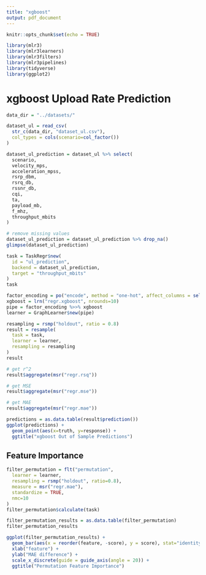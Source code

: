 ```yaml
---
title: "xgboost"
output: pdf_document
---
```


```r
knitr::opts_chunk$set(echo = TRUE)
```

```r
library(mlr3)
library(mlr3learners)
library(mlr3filters)
library(mlr3pipelines)
library(tidyverse)
library(ggplot2)
```

# xgboost Upload Rate Prediction

```r
data_dir = "../datasets/"

dataset_ul = read_csv(
  str_c(data_dir, "dataset_ul.csv"), 
  col_types = cols(scenario=col_factor())
)

dataset_ul_prediction = dataset_ul %>% select(
  scenario,
  velocity_mps,
  acceleration_mpss,
  rsrp_dbm,
  rsrq_db,
  rssnr_db,
  cqi,
  ta,
  payload_mb,
  f_mhz,
  throughput_mbits
)

# remove missing values
dataset_ul_prediction = dataset_ul_prediction %>% drop_na()
glimpse(dataset_ul_prediction)
```

```r
task = TaskRegr$new(
  id = "ul_prediction",
  backend = dataset_ul_prediction,
  target = "throughput_mbits"
)
task
```

```r
factor_encoding = po("encode", method = "one-hot", affect_columns = selector_type("factor"))
xgboost = lrn("regr.xgboost", nrounds=10)
pipe = factor_encoding %>>% xgboost
learner = GraphLearner$new(pipe)
```

```r
resampling = rsmp("holdout", ratio = 0.8)
result = resample(
  task = task, 
  learner = learner, 
  resampling = resampling
)
result
```

```r
# get r^2
result$aggregate(msr("regr.rsq"))

# get MSE
result$aggregate(msr("regr.mse"))

# get MAE
result$aggregate(msr("regr.mae"))
```

```r
predictions = as.data.table(result$prediction())
ggplot(predictions) +
  geom_point(aes(x=truth, y=response)) +
  ggtitle("xgboost Out of Sample Predictions")
```

## Feature Importance

```r
filter_permutation = flt("permutation",
  learner = learner,
  resampling = rsmp("holdout", ratio=0.8),
  measure = msr("regr.mae"),
  standardize = TRUE,
  nmc=10
)
filter_permutation$calculate(task)
```

```r
filter_permutation_results = as.data.table(filter_permutation)
filter_permutation_results
```

```r
ggplot(filter_permutation_results) +
  geom_bar(aes(x = reorder(feature, -score), y = score), stat="identity") +
  xlab("feature") +
  ylab("MAE difference") +
  scale_x_discrete(guide = guide_axis(angle = 20)) +
  ggtitle("Permutation Feature Importance")
```